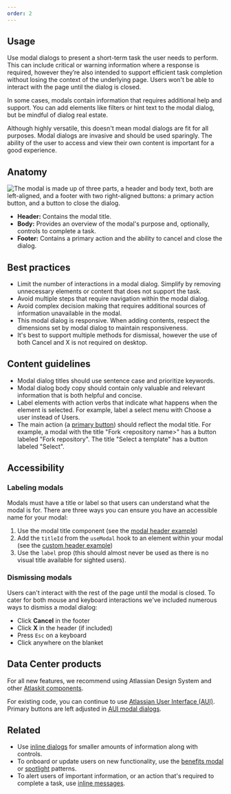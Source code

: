 ```yaml
---
order: 2
---
```


## Usage

Use modal dialogs to present a short-term task the user needs to perform. This can include critical or warning information where a response is required, however they’re also intended to support efficient task completion without losing the context of the underlying page. Users won't be able to interact with the page until the dialog is closed.

In some cases, modals contain information that requires additional help and support. You can add elements like filters or hint text to the modal dialog, but be mindful of dialog real estate.

Although highly versatile, this doesn't mean modal dialogs are fit for all purposes. Modal dialogs are invasive and should be used sparingly. The ability of the user to access and view their own content is important for a good experience.

## Anatomy

![The modal is made up of three parts, a header and body text, both are left-aligned, and a footer with two right-aligned buttons: a primary action button, and a button to close the dialog.](../images/modal-dialog-anatomy.png)

- **Header:** Contains the modal title.
- **Body:** Provides an overview of the modal's purpose and, optionally, controls to complete a task.
- **Footer:** Contains a primary action and the ability to cancel and close the dialog.

## Best practices

- Limit the number of interactions in a modal dialog. Simplify by removing unnecessary elements or content that does not support the task.
- Avoid multiple steps that require navigation within the modal dialog.
- Avoid complex decision making that requires additional sources of information unavailable in the modal.
- This modal dialog is responsive. When adding contents, respect the dimensions set by modal dialog to maintain responsiveness.
- It's best to support multiple methods for dismissal, however the use of both Cancel and X is not required on desktop.

## Content guidelines

- Modal dialog titles should use sentence case and prioritize keywords.
- Modal dialog body copy should contain only valuable and relevant information that is both helpful and concise.
- Label elements with action verbs that indicate what happens when the element is selected. For example, label a select menu with Choose a user instead of Users.
- The main action (a [primary button](/components/button/examples#primary)) should reflect the modal title. For example, a modal with the title "Fork &lt;repository name&gt;" has a button labeled "Fork repository". The title "Select a template" has a button labeled "Select".

## Accessibility

### Labeling modals

Modals must have a title or label so that users can understand what the modal is for. There are three ways you can ensure you have an accessible name for your modal:

1. Use the modal title component (see the [modal header example](/components/modal-dialog/examples#modal-header))
2. Add the `titleId` from the `useModal` hook to an element within your modal (see the [custom header example](/components/modal-dialog/examples#custom-modal-header))
3. Use the `label` prop (this should almost never be used as there is no visual title available for sighted users).

### Dismissing modals

Users can't interact with the rest of the page until the modal is closed. To cater for both mouse and keyboard interactions we've included numerous ways to dismiss a modal dialog:

- Click **Cancel** in the footer
- Click **X** in the header (if included)
- Press `Esc` on a keyboard
- Click anywhere on the blanket

## Data Center products

For all new features, we recommend using Atlassian Design System and other [Atlaskit components](https://atlaskit.atlassian.com/).

For existing code, you can continue to use [Atlassian User Interface (AUI)](https://aui.atlassian.com/). Primary buttons are left adjusted in [AUI modal dialogs](https://docs.atlassian.com/aui/latest/docs/dialog2.html).

## Related

- Use [inline dialogs](/components/inline-dialog) for smaller amounts of information along with controls.
- To onboard or update users on new functionality, use the [benefits modal](/patterns/benefits-modal) or [spotlight](/patterns/spotlight) patterns.
- To alert users of important information, or an action that's required to complete a task, use [inline messages](/components/inline-message).
